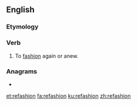 ==English==

===Etymology===
{{prefix|re|fashion|lang=en}}

===Verb===
{{en-verb|refashion}}

# To [[fashion]] again or anew.

===Anagrams===
* {{l|en|fashioner}}

[[et:refashion]]
[[fa:refashion]]
[[ku:refashion]]
[[zh:refashion]]